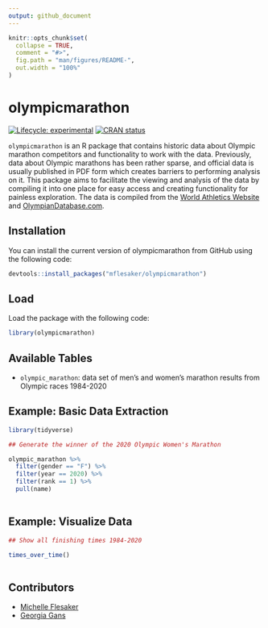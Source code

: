 ```yaml
---
output: github_document
---
```


<!-- README.md is generated from README.Rmd. Please edit that file -->

```r
knitr::opts_chunk$set(
  collapse = TRUE,
  comment = "#>",
  fig.path = "man/figures/README-",
  out.width = "100%"
)
```

# olympicmarathon

<!-- badges: start -->
[![Lifecycle: experimental](https://img.shields.io/badge/lifecycle-experimental-orange.svg)](https://lifecycle.r-lib.org/articles/stages.html#experimental)
[![CRAN status](https://www.r-pkg.org/badges/version/olympicmarathon)](https://CRAN.R-project.org/package=olympicmarathon)
<!-- badges: end -->

`olympicmarathon` is an R package that contains historic data about Olympic marathon competitors and functionality to work with the data. Previously, data about Olympic marathons has been rather sparse, and official data is usually published in PDF form which creates barriers to performing analysis on it. This package aims to facilitate the viewing and analysis of the data by compiling it into one place for easy access and creating functionality for painless exploration. The data is compiled from the [World Athletics Website](https://www.worldathletics.org/) and [OlympianDatabase.com](https://www.olympiandatabase.com/).

## Installation

You can install the current version of olympicmarathon from GitHub using the following code:

``` r
devtools::install_packages("mflesaker/olympicmarathon")
```

## Load

Load the package with the following code:

```r
library(olympicmarathon)
```

## Available Tables
 - `olympic_marathon`: data set of men's and women's marathon results from Olympic races 1984-2020

## Example: Basic Data Extraction

```r

library(tidyverse)

## Generate the winner of the 2020 Olympic Women's Marathon

olympic_marathon %>%
  filter(gender == "F") %>%
  filter(year == 2020) %>%
  filter(rank == 1) %>%
  pull(name)
  
```

## Example: Visualize Data

```r

## Show all finishing times 1984-2020

times_over_time()
  
```

## Contributors
 - [Michelle Flesaker](https://github.com/mflesaker)
 - [Georgia Gans](https://github.com/georgiagans)
